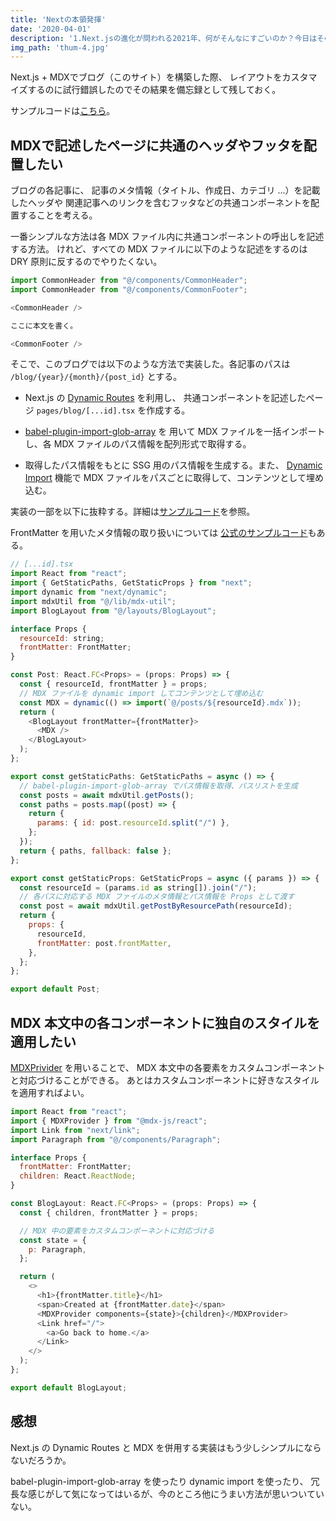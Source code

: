 ---
title: 'Nextの本領発揮'
date: '2020-04-01'
description: '1.Next.jsの進化が問われる2021年、何がそんなにすごいのか？今日はその内容を考察していきます。'
img_path: 'thum-4.jpg'
---

Next.js + MDXでブログ（このサイト）を構築した際、
レイアウトをカスタマイズするのに試行錯誤したのでその結果を備忘録として残しておく。

サンプルコードは[こちら](https://github.com/uu64/nextjs-mdx-blog-sample)。


## MDXで記述したページに共通のヘッダやフッタを配置したい

ブログの各記事に、
記事のメタ情報（タイトル、作成日、カテゴリ ...）を記載したヘッダや
関連記事へのリンクを含むフッタなどの共通コンポーネントを配置することを考える。

一番シンプルな方法は各 MDX ファイル内に共通コンポーネントの呼出しを記述する方法。
けれど、すべての MDX ファイルに以下のような記述をするのは DRY 原則に反するのでやりたくない。

```javascript
import CommonHeader from "@/components/CommonHeader";
import CommonHeader from "@/components/CommonFooter";

<CommonHeader />

ここに本文を書く。

<CommonFooter />
```

そこで、このブログでは以下のような方法で実装した。各記事のパスは `/blog/{year}/{month}/{post_id}` とする。

- Next.js の [Dynamic Routes](https://nextjs.org/docs/routing/dynamic-routes) を利用し、
  共通コンポーネントを記述したページ `pages/blog/[...id].tsx` を作成する。

- [babel-plugin-import-glob-array](https://github.com/jescalan/babel-plugin-import-glob-array) を
  用いて MDX ファイルを一括インポートし、各 MDX ファイルのパス情報を配列形式で取得する。

- 取得したパス情報をもとに SSG 用のパス情報を生成する。また、
  [Dynamic Import](https://nextjs.org/docs/advanced-features/dynamic-import) 機能で
  MDX ファイルをパスごとに取得して、コンテンツとして埋め込む。

実装の一部を以下に抜粋する。詳細は[サンプルコード](https://github.com/uu64/nextjs-mdx-blog-sample)を参照。

FrontMatter を用いたメタ情報の取り扱いについては
[公式のサンプルコード](https://mdxjs.com/guides/custom-loader)もある。

```javascript
// [...id].tsx
import React from "react";
import { GetStaticPaths, GetStaticProps } from "next";
import dynamic from "next/dynamic";
import mdxUtil from "@/lib/mdx-util";
import BlogLayout from "@/layouts/BlogLayout";

interface Props {
  resourceId: string;
  frontMatter: FrontMatter;
}

const Post: React.FC<Props> = (props: Props) => {
  const { resourceId, frontMatter } = props;
  // MDX ファイルを dynamic import してコンテンツとして埋め込む
  const MDX = dynamic(() => import(`@/posts/${resourceId}.mdx`));
  return (
    <BlogLayout frontMatter={frontMatter}>
      <MDX />
    </BlogLayout>
  );
};

export const getStaticPaths: GetStaticPaths = async () => {
  // babel-plugin-import-glob-array でパス情報を取得、パスリストを生成
  const posts = await mdxUtil.getPosts();
  const paths = posts.map((post) => {
    return {
      params: { id: post.resourceId.split("/") },
    };
  });
  return { paths, fallback: false };
};

export const getStaticProps: GetStaticProps = async ({ params }) => {
  const resourceId = (params.id as string[]).join("/");
  // 各パスに対応する MDX ファイルのメタ情報とパス情報を Props として渡す
  const post = await mdxUtil.getPostByResourcePath(resourceId);
  return {
    props: {
      resourceId,
      frontMatter: post.frontMatter,
    },
  };
};

export default Post;
```

## MDX 本文中の各コンポーネントに独自のスタイルを適用したい

[MDXPrivider](https://mdxjs.com/advanced/components#mdxprovider) を用いることで、
MDX 本文中の各要素をカスタムコンポーネントと対応づけることができる。
あとはカスタムコンポーネントに好きなスタイルを適用すればよい。

```javascript
import React from "react";
import { MDXProvider } from "@mdx-js/react";
import Link from "next/link";
import Paragraph from "@/components/Paragraph";

interface Props {
  frontMatter: FrontMatter;
  children: React.ReactNode;
}

const BlogLayout: React.FC<Props> = (props: Props) => {
  const { children, frontMatter } = props;

  // MDX 中の要素をカスタムコンポーネントに対応づける
  const state = {
    p: Paragraph,
  };

  return (
    <>
      <h1>{frontMatter.title}</h1>
      <span>Created at {frontMatter.date}</span>
      <MDXProvider components={state}>{children}</MDXProvider>
      <Link href="/">
        <a>Go back to home.</a>
      </Link>
    </>
  );
};

export default BlogLayout;
```

## 感想

Next.js の Dynamic Routes と MDX を併用する実装はもう少しシンプルにならないだろうか。

babel-plugin-import-glob-array を使ったり dynamic import を使ったり、
冗長な感じがして気になってはいるが、今のところ他にうまい方法が思いついていない。
